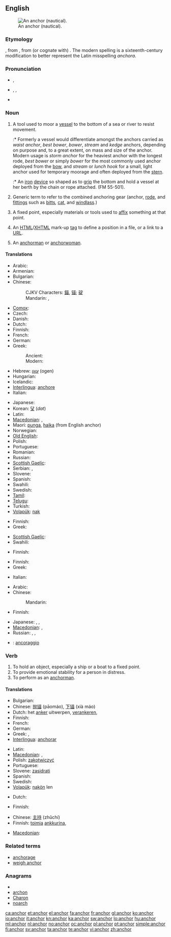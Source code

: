 ==English==
{{wikipedia|dab=anchor}}
[[Image:Kotwica SS Poznań.JPG|thumb|right|An anchor  (nautical).]]

===Etymology===
{{etyl|ang|en}} {{term|ancor||lang=en}}, from {{etyl|la|en}} {{term|ancora||lang=la}}, from (or cognate with) {{etyl|grc}} {{term|ἄγκυρα||tr=ankura|lang=grc}}.  The modern spelling is a sixteenth-century modification to better represent the Latin misspelling ''anchora''.

===Pronunciation===
* {{a|UK}} {{IPA|/ˈæŋkə/}}, {{SAMPA|/"{Nk3`/}}
* {{a|US}} {{enPR|ăngʹkər}}, {{IPA|/ˈæŋkɚ/}}, {{SAMPA|/"{Nk@`/}}
* {{audio|en-us-anchor.ogg|Audio (US)}}
*: {{rhymes|æŋkə(r)}}

===Noun===
{{en-noun}}

# {{nautical}} A tool used to moor a [[vessel]] to the bottom of a sea or river to resist movement.
#:* Formerly a vessel would differentiate amongst the anchors carried as ''waist anchor'', ''best bower'', ''bower'', ''stream'' and ''kedge'' anchors, depending on purpose and, to a great extent, on mass and size of the anchor. Modern usage is ''storm anchor'' for the heaviest anchor with the longest rode, ''best bower'' or simply ''bower'' for the most commonly used anchor deployed from the [[bow]], and ''stream'' or ''lunch hook'' for a small, light anchor used for temporary moorage and often deployed from the [[stern]].
#:* {{nautical}} An [[iron]] [[device]] so shaped as to [[grip]] the bottom and hold a vessel at her berth by the chain or rope attached. (FM 55-501).
# {{nautical}} Generic term to refer to the combined anchoring gear (anchor, [[rode]], and [[fittings]] such as [[bitts]], [[cat]], and [[windlass]].)
# A fixed point, especially materials or tools used to [[affix]] something at that point.
# {{internet}} An [[HTML]]/[[XHTML]] mark-up [[tag]] to define a position in a file, or a link to a [[URL]].
# {{television}} An [[anchorman]] or [[anchorwoman]].

====Translations====
{{trans-top|tool to hook a vessel into sea bottom}}
* Arabic: {{t|ar|مرساة|f|tr=mirsaa}}
* Armenian: {{t-|hy|խարիսխ|tr=xarisx}}
* Bulgarian: {{t+|bg|котва}}
* Chinese:
*: CJKV Characters: [[錨]], [[锚]]; [[碇]]
*: Mandarin: {{t-|cmn|錨|sc=Hani}},  {{t-|cmn|锚|tr=máo|sc=Hani}}
* [[Comox]]: {{tø|coo|q̓ɛys}}
* Czech: {{t-|cs|kotva|f}}
* Danish: {{t+|da|anker}}
* Dutch: {{t+|nl|anker|n}}
* Finnish: {{t+|fi|ankkuri}}
* French: {{t+|fr|ancre|f}}
* German: {{t+|de|Anker|m}}
* Greek:
*: Ancient: {{tø|grc|ἄγκυρα|f|xs=Ancient Greek}}
*: Modern: {{t+|el|άγκυρα|f}}
* Hebrew: [[עוגן]] (ogen) {{m}}
* Hungarian: {{t+|hu|horgony}}
* Icelandic: {{t+|is|akkeri|n}}
* [[Interlingua]]: [[anchore]]
* Italian: {{t+|it|ancora|f}}
{{trans-mid}}
* Japanese: {{t+|ja|錨|tr=[[いかり]], ikari}}
* Korean: [[닻]] (''dat'')
* Latin: {{t+|la|ancora|f}}
* [[Macedonian]]: {{t-|mk|котва|f|tr=kótva}},  {{t-|mk|сидро|n|tr=sídro}}
* Maori: [[punga]], [[haika]] (from English anchor)
* Norwegian: {{t-|no|anker|n}}
* [[Old English]]: {{t-|ang|ancor|m|xs=Old English}}
* Polish: {{t+|pl|kotwica|f}}
* Portuguese: {{t+|pt|âncora|f}}
* Romanian: {{t-|ro|ancoră|f}}
* Russian: {{t+|ru|якорь|m|tr=jákor’}}
* [[Scottish Gaelic]]: {{t|gd|acair|f}}
* Serbian: {{t-|sr|kotva|f}}, {{t-|sr|sidro|n}}
* Slovene: {{t+|sl|sidro|n}}
* Spanish: {{t-|es|ancla|f}}
* Swahili: {{t+|sw|nanga|xs=Swahili}}
* Swedish: {{t+|sv|ankare}}
* [[Tamil]]: {{t|ta|நங்கூரம்|tr=naṅkūram|sc=Taml}}
* [[Telugu]]: {{t|te|లంగరు|tr=laṅgaru|sc=Telu}}
* Turkish: {{t+|tr|çapa}}
* [[Volapük]]: [[nak]]
{{trans-bottom}}

{{trans-top|anchoring gear as a whole}}
* Finnish: {{t-|fi|ankkurivarustus}}
* Greek: {{t+|el|άγκυρα|f}}
{{trans-mid}}
* [[Scottish Gaelic]]: {{t|gd|acair|f}}
* Swahili: {{t+|sw|nanga|xs=Swahili}}
{{trans-bottom}}

{{trans-top|tools to affix something at a fixed point}}
* Finnish: {{t+|fi|ankkuri}}
{{trans-mid}}
{{trans-bottom}}

{{trans-top|HTML tag or link}}
* Finnish: {{t+|fi|linkki}}
* Greek: {{t+|el|σύνδεσμος|m}}
{{trans-mid}}
* Italian: {{t+|it|ancora|f}}
{{trans-bottom}}

{{trans-top|TV anchorman}}
* Arabic: {{t|ar|مذيع|m|tr=mudhii`}}
* Chinese:
*: Mandarin: {{t|cmn|主持人|tr=zhǔchírén|sc=Hani}}
* Finnish: {{t+|fi|ankkuri}}
{{trans-mid}}
* Japanese: {{t|ja|ニュースキャスター|tr=nyūsukyasutā}}, {{t|ja|アンカーマン|tr=ankāman}},  {{t-|ja|アナウンサー|tr=anaunsā}}
* [[Macedonian]]: {{t|mk|водител|f|tr=vóditel}},  {{t|mk|спикер|n|tr=spíker}}
* Russian: {{t|ru|ведущий|m|tr=vedúščij}}, {{t|ru|телеведущий|m|tr=televedúščij}}, {{t|ru|диктор|m|tr=díktor}}
{{trans-bottom}}

{{checktrans-top}}
* {{ttbc|Italian}}: [[ancoraggio]] {{m}}
{{trans-bottom}}

===Verb===
{{en-verb}}

# To hold an object, especially a ship or a boat to a fixed point.
# To provide emotional stability for a person in distress.
# To perform as an [[anchorman]].

====Translations====
{{trans-top|to hold an object to a fixed point}}
* Bulgarian: {{t|bg|закотвям}}
* Chinese: [[抛锚]] (pāomáo), [[下锚]] (xià máo)
* Dutch: het [[anker]] uitwerpen, [[verankeren]],  {{t+|nl|ankeren}}
* Finnish: {{t-|fi|ankkuroida}}
* French: {{t+|fr|ancrer}}
* German: {{t+|de|ankern}}
* Greek: {{t+|el|αγκυροβολώ}}, {{t+|el|αράζω}}
* [[Interlingua]]: [[anchorar]]
{{trans-mid}}
* Latin: {{t+|la|sto}}
* [[Macedonian]]: {{t|mk|всидрува|tr=vsídruva}},  {{t|mk|вкотвува|tr=vkótvuva}}
* Polish: [[zakotwiczyć]]
* Portuguese: {{t+|pt|escorar}}
* Slovene: [[zasidrati]]
* Spanish: {{t-|es|anclar}}
* Swedish: {{t+|sv|ankra}}
* [[Volapük]]: [[nakön]] len
{{trans-bottom}}

{{trans-top|to provide emotional stability}}
* Dutch: {{t|nl|houvast bieden}}
{{trans-mid}}
* Finnish: {{t+|fi|tukea}}
{{trans-bottom}}

{{trans-top|to perform as a TV anchorman}}
* Chinese: [[主持]] (zhǔchí)
* Finnish: [[toimia]] [[ankkuri|ankkurina]], {{t+|fi|juontaa}}
{{trans-mid}}
* [[Macedonian]]: {{t-|mk|води|tr=vódi}}
{{trans-bottom}}

===Related terms===
* [[anchorage]]
* [[weigh anchor]]

===Anagrams===
* {{alphagram|achnor}}
* [[archon#English|archon]]
* [[Charon#English|Charon]]
* [[noarch#English|noarch]]

[[ca:anchor]]
[[et:anchor]]
[[el:anchor]]
[[fa:anchor]]
[[fr:anchor]]
[[gl:anchor]]
[[ko:anchor]]
[[io:anchor]]
[[it:anchor]]
[[kn:anchor]]
[[ka:anchor]]
[[sw:anchor]]
[[lo:anchor]]
[[hu:anchor]]
[[ml:anchor]]
[[nl:anchor]]
[[no:anchor]]
[[oc:anchor]]
[[pl:anchor]]
[[pt:anchor]]
[[simple:anchor]]
[[fi:anchor]]
[[sv:anchor]]
[[ta:anchor]]
[[te:anchor]]
[[vi:anchor]]
[[zh:anchor]]